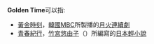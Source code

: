 '''Golden Time'''可以指:
* [[黃金時刻|黃金時刻]]，[[韓國|韓國]][[文化廣播_(韓國)|MBC]]所製播的[[MBC月火連續劇|月火連續劇]]
* [[青春紀行|青春紀行]]，[[竹宮悠由子|竹宮悠由子]]（{{lang|ja|竹宮ゆゆこ}}）所編寫的[[日本|日本]][[輕小說|輕小說]]
{{消歧义|cat=非中文名称消歧义}}